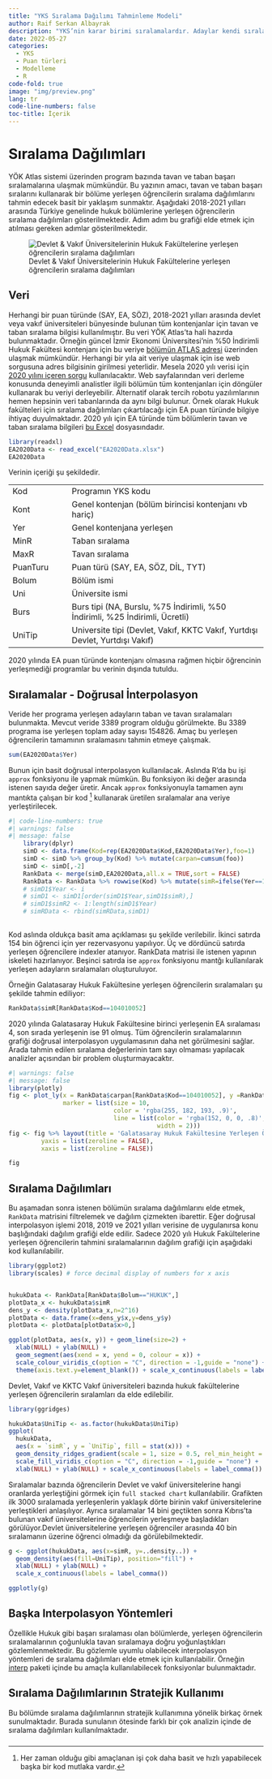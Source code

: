 ```yaml
---
title: "YKS Sıralama Dağılımı Tahminleme Modeli"
author: Raif Serkan Albayrak
description: "YKS’nin karar birimi sıralamalardır. Adaylar kendi sıralamalarına bakarak tercih yapar ve gene sıralamalara göre yerleştirilir. Burslar sıralamalara göre verilir. Üniversiteler kendi performanslarını yıldan yıla karşılaştırmak istediklerinde sıralamaları kullanırlar. Bu yazının amacı, tavan ve taban başarı sıralarını kullanarak bir bölüme yerleşen öğrencilerin sıralama dağılımlarını tahmin edecek basit bir yaklaşım sunmaktır. Üniversite yönetimlerinin çeşitli karar verme aşamalarında bu bilgiyi nasıl kullanabilecekleri de tartışılmıştır."
date: 2022-05-27
categories:
  - YKS
  - Puan türleri
  - Modelleme
  - R
code-fold: true
image: "img/preview.png"
lang: tr
code-line-numbers: false
toc-title: İçerik
---
```


# Sıralama Dağılımları

YÖK Atlas sistemi üzerinden program bazında tavan ve taban başarı sıralamalarına ulaşmak mümkündür. Bu yazının amacı, tavan ve taban başarı sıralarını kullanarak bir bölüme yerleşen öğrencilerin sıralama dağılımlarını tahmin edecek basit bir yaklaşım sunmaktır. Aşağıdaki 2018-2021 yılları arasında Türkiye genelinde hukuk bölümlerine yerleşen öğrencilerin sıralama dağılımları gösterilmektedir. Adım adım bu grafiği elde etmek için atılması gereken adımlar gösterilmektedir.

![Devlet & Vakıf Üniversitelerinin Hukuk Fakültelerine yerleşen öğrencilerin sıralama dağılımları](img/preview.png){#fig-resultingChart}

## Veri

Herhangi bir puan türünde (SAY, EA, SÖZ), 2018-2021 yılları arasında devlet veya vakıf üniversiteleri bünyesinde bulunan tüm kontenjanlar için tavan ve taban sıralama bilgisi kullanılmıştır. Bu veri YÖK Atlas'ta hali hazırda bulunmaktadır. Örneğin güncel İzmir Ekonomi Üniversitesi'nin %50 İndirimli Hukuk Fakültesi kontenjanı için bu veriye [bölümün ATLAS adresi](https://yokatlas.yok.gov.tr/lisans-panel.php?y=203510807&p=1000_1&pr=1) üzerinden ulaşmak mümkündür. Herhangi bir yıla ait veriye ulaşmak için ise web sorgusuna adres bilgisinin girilmesi yeterlidir. Mesela 2020 yılı verisi için [2020 yılını içeren sorgu](https://yokatlas.yok.gov.tr/lisans-panel.php?y=203510807&p=1000_1&pr=1) kullanılacaktır. Web sayfalarından veri derleme konusunda deneyimli analistler ilgili bölümün tüm kontenjanları için döngüler kullanarak bu veriyi derleyebilir. Alternatif olarak tercih robotu yazılımlarının hemen hepsinin veri tabanlarında da aynı bilgi bulunur. Örnek olarak Hukuk fakülteleri için sıralama dağılımları çıkartılacağı için EA puan türünde bilgiye ihtiyaç duyulmaktadır. 2020 yılı için EA türünde tüm bölümlerin tavan ve taban sıralama bilgileri [bu Excel](https://github.com/SerkanAlbayrak/d3/raw/master/content/posts/05_2022_yks_siralama_dagilim/EA2020Data.xlsx) dosyasındadır.

```r

library(readxl)
EA2020Data <- read_excel("EA2020Data.xlsx")
EA2020Data
```

Verinin içeriği şu şekildedir.

|          |                                                                              |
|-----------------|-------------------------------------------------------|
| Kod      | Programın YKS kodu                                                           |
| Kont     | Genel kontenjan (bölüm birincisi kontenjanı vb hariç)                        |
| Yer      | Genel kontenjana yerleşen                                                    |
| MinR     | Taban sıralama                                                               |
| MaxR     | Tavan sıralama                                                               |
| PuanTuru | Puan türü (SAY, EA, SÖZ, DİL, TYT)                                           |
| Bolum    | Bölüm ismi                                                                   |
| Uni      | Üniversite ismi                                                              |
| Burs     | Burs tipi (NA, Burslu, %75 İndirimli, %50 İndirimli, %25 İndirimli, Ücretli) |
| UniTip   | Universite tipi (Devlet, Vakıf, KKTC Vakıf, Yurtdışı Devlet, Yurtdışı Vakıf) |
    
2020 yılında EA puan türünde kontenjanı olmasına rağmen hiçbir öğrencinin yerleşmediği programlar bu verinin dışında tutuldu. 

## Sıralamalar - Doğrusal İnterpolasyon

Veride her programa yerleşen adayların taban ve tavan sıralamaları bulunmakta. Mevcut veride 3389 program olduğu görülmekte. Bu 3389 programa ise yerleşen toplam aday sayısı 154826. Amaç bu yerleşen öğrencilerin tamamının sıralamasını tahmin etmeye çalışmak.

```r
sum(EA2020Data$Yer)
```
Bunun için basit doğrusal interpolasyon kullanılacak. Aslında R’da bu işi `approx` fonksiyonu ile yapmak mümkün. Bu fonksiyon iki değer arasında istenen sayıda değer üretir. Ancak `approx` fonksiyonuyla tamamen aynı mantıkta çalışan bir kod [^1] kullanarak üretilen sıralamalar ana veriye yerleştirilecek. 
```r
#| code-line-numbers: true
#| warnings: false
#| message: false
    library(dplyr)
    simD <- data.frame(Kod=rep(EA2020Data$Kod,EA2020Data$Yer),foo=1)
    simD <- simD %>% group_by(Kod) %>% mutate(carpan=cumsum(foo))
    simD <- simD[,-2]
    RankData <- merge(simD,EA2020Data,all.x = TRUE,sort = FALSE)
    RankData <- RankData %>% rowwise(Kod) %>% mutate(simR=ifelse(Yer==1,MaxR,MaxR+(carpan-1)*((MinR-MaxR)/(Yer-1))))
    # simD1$Year <- i
    # simD1 <- simD1[order(simD1$Year,simD1$simR),]
    # simD1$simR2 <- 1:length(simD1$Year)
    # simRData <- rbind(simRData,simD1)
    
```

Kod aslında oldukça basit ama açıklaması şu şekilde verilebilir. İkinci satırda 154 bin öğrenci için yer rezervasyonu yapılıyor. Üç ve dördüncü satırda yerleşen öğrencilere indexler atanıyor. RankData matrisi ile istenen yapının iskeleti hazırlanıyor. Beşinci satırda ise `approx` fonksiyonu mantğı kullanılarak yerleşen adayların sıralamaları oluşturuluyor.  

Örneğin Galatasaray Hukuk Fakültesine yerleşen öğrencilerin sıralamaları şu şekilde tahmin ediliyor:

```r
RankData$simR[RankData$Kod==104010052]
```
2020 yılında Galatasaray Hukuk Fakültesine birinci yerleşenin EA sıralaması 4, son sırada yerleşenin ise 91 olmuş. Tüm öğrencilerin sıralamalarının grafiği doğrusal interpolasyon uygulamasının daha net görülmesini sağlar. Arada tahmin edilen sıralama değerlerinin tam sayı olmaması yapılacak analizler açısından bir problem oluşturmayacaktır.

```r
#| warnings: false
#| message: false
library(plotly)
fig <- plot_ly(x = RankData$carpan[RankData$Kod==104010052], y =RankData$simR[RankData$Kod==104010052],
               marker = list(size = 10,
                             color = 'rgba(255, 182, 193, .9)',
                             line = list(color = 'rgba(152, 0, 0, .8)',
                                         width = 2)))
fig <- fig %>% layout(title = 'Galatasaray Hukuk Fakültesine Yerleşen Öğrencilerin Tahmini EA Sıraları',
         yaxis = list(zeroline = FALSE),
         xaxis = list(zeroline = FALSE))

fig

```


## Sıralama Dağılımları

Bu aşamadan sonra istenen bölümün sıralama dağılımlarını elde etmek, `RankData` matrisini filtrelemek ve dağılım çizmekten ibarettir. Eğer doğrusal interpolasyon işlemi 2018, 2019 ve 2021 yılları verisine de uygulanırsa konu başlığındaki dağılım grafiği elde edilir. Sadece 2020 yılı Hukuk Fakültelerine yerleşen öğrencilerin tahmini sıralamalarının dağılım grafiği için aşağıdaki kod kullanılabilir.

```r
library(ggplot2)
library(scales) # force decimal display of numbers for x axis


hukukData <- RankData[RankData$Bolum=="HUKUK",]
plotData_x <- hukukData$simR
dens_y <- density(plotData_x,n=2^16)
plotData <- data.frame(x=dens_y$x,y=dens_y$y)
plotData <- plotData[plotData$x>0,]

ggplot(plotData, aes(x, y)) + geom_line(size=2) + 
  xlab(NULL) + ylab(NULL) +
  geom_segment(aes(xend = x, yend = 0, colour = x)) + 
  scale_colour_viridis_c(option = "C", direction = -1,guide = "none") +
  theme(axis.text.y=element_blank()) + scale_x_continuous(labels = label_comma()) 

```

Devlet, Vakıf ve KKTC Vakıf üniversiteleri bazında hukuk fakültelerine yerleşen öğrencilerin sıralamları da elde edilebilir. 

```r
library(ggridges)

hukukData$UniTip <- as.factor(hukukData$UniTip)
ggplot(
  hukukData,
  aes(x = `simR`, y = `UniTip`, fill = stat(x))) +
  geom_density_ridges_gradient(scale = 1, size = 0.5, rel_min_height = 0.01, alpha=0.7) +
  scale_fill_viridis_c(option = "C", direction = -1,guide = "none") +
  xlab(NULL) + ylab(NULL) + scale_x_continuous(labels = label_comma()) + xlim(0,150000)
```



Sıralamalar bazında öğrencilerin Devlet ve vakıf üniversitelerine hangi oranlarda yerleştiğini görmek için `full stacked chart` kullanılabilir. Grafikten ilk 3000 sıralamada yerleşenlerin yaklaşık dörte birinin vakıf üniversitelerine yerleştikleri anlaşılıyor. Ayrıca sıralamalar 14 bini geçtikten sonra Kıbrıs'ta bulunan vakıf üniversitelerine öğrencilerin yerleşmeye başladıkları görülüyor.Devlet üniversitelerine yerleşen öğrenciler arasında 40 bin sıralamanın üzerine öğrenci olmadığı da görülebilmektedir.

```r

g <- ggplot(hukukData, aes(x=simR, y=..density..)) + 
  geom_density(aes(fill=UniTip), position="fill") +
  xlab(NULL) + ylab(NULL) +
  scale_x_continuous(labels = label_comma())

ggplotly(g)
```



## Başka Interpolasyon Yöntemleri

Özellikle Hukuk gibi başarı sıralaması olan bölümlerde, yerleşen öğrencilerin sıralamalarının çoğunlukla tavan sıralamaya doğru yoğunlaştıkları gözlemlenmektedir. Bu gözlemle uyumlu olabilecek interpolasyon yöntemleri de sıralama dağılımları elde etmek için kullanılabilir. Örneğin [interp](https://cran.r-project.org/web/packages/interp/interp.pdf) paketi içinde bu amaçla kullanılabilecek fonksiyonlar bulunmaktadır.

## Sıralama Dağılımlarının Stratejik Kullanımı

Bu bölümde sıralama dağılımlarının stratejik kullanımına yönelik birkaç örnek sunulmaktadır. Burada sunulanın ötesinde farklı bir çok analizin içinde de sıralama dağılımları kullanılmaktadır.

### 



[^1]: Her zaman olduğu gibi amaçlanan işi çok daha basit ve hızlı yapabilecek başka bir kod mutlaka vardır.




